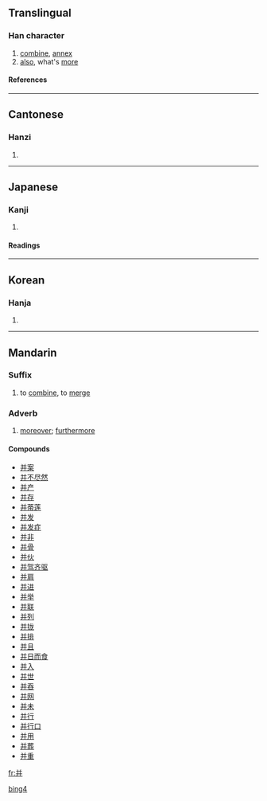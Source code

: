 {{see|幷|並|併}}
==Translingual==

===Han character===
{{Han char|rn=51|rad=干|as=05|sn=8|four=8044<sub>1</sub>|canj=廿廿 (TT), X廿廿 (XTT)}}

# [[combine]], [[annex]]
# [[also]], what's [[more]]

====References====
{{Han ref|kx=0340.031|dkj=09170|dj=0649.020|hdz=10242.060|uh=5E76|ud=24182|bh=A67D|bd=42621}}

----

==Cantonese==

===Hanzi===
{{yue-hanzi|jyut=|y=bing1, bing3}}

# {{defn|Cantonese}}

----

==Japanese==

===Kanji===
{{ja-kanji|grade=|rs=干05}}

# {{defn|Japanese}}

====Readings====
{{ja-readings|on=ヘイ (hei), ヒョウ (hyō)|kun=[[あわせる]] (awaseru), [[ならぶ]] (narabu)}}

----

==Korean==

===Hanja===
{{ko-hanja|hangeul=경|rv=yeong|mr=yŏng}}

# {{defn|Korean}}

----

==Mandarin==
===Suffix===
{{infl|cmn|suffix|simplified||Pinyin|bìng||traditional|併}}

# to [[combine]], to [[merge]]

===Adverb===
{{cmn-adv|s|pin=bìng|pint=bing4|tra=並|sim=并|rs=干05}}

# [[moreover]]; [[furthermore]]

====Compounds====
*[[并案]]
*[[并不尽然]]
*[[并产]]
*[[并存]]
*[[并蒂莲]]
*[[并发]]
*[[并发症]]
*[[并非]]
*[[并骨]]
*[[并伙]]
*[[并驾齐驱]]
*[[并肩]]
*[[并进]]
*[[并举]]
*[[并联]]
*[[并列]]
*[[并拢]]
*[[并排]]
*[[并且]]
*[[并日而食]]
*[[并入]]
*[[并世]]
*[[并吞]]
*[[并网]]
*[[并未]]
*[[并行]]
*[[并行口]]
*[[并用]]
*[[并葬]]
*[[并重]]

[[Category:zh-cn:Elementary Mandarin|bing4]]

[[fr:并]]